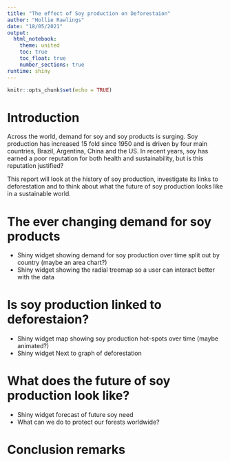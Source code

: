 ```yaml
---
title: "The effect of Soy production on Deforestaion"
author: "Hollie Rawlings"
date: "18/05/2021"
output: 
  html_notebook: 
    theme: united
    toc: true
    toc_float: true
    number_sections: true
runtime: shiny
---
```


```r
knitr::opts_chunk$set(echo = TRUE)
```

# Introduction {-}

Across the world, demand for soy and soy products is surging. 
Soy production has increased 15 fold since 1950 and is driven by four main countries, Brazil, Argentina, China and the US. 
In recent years, soy has earned a poor reputation for both health and sustainability, but is this reputation justified? 

This report will look at the history of soy production, investigate its links to deforestation and to think about what the future of soy production looks like in a  sustainable world. 



# The ever changing demand for soy products {-}

- Shiny widget showing demand for soy production over time split out by country (maybe an area chart?)
- Shiny widget showing the radial treemap so a user can interact better with the data


# Is soy production linked to deforestaion? {-}

- Shiny widget map showing soy production hot-spots over time (maybe animated?)
- Shiny widget Next to graph of deforestation 

# What does the future of soy production look like? {-}
- Shiny widget forecast of future soy need 
- What can we do to protect our forests worldwide? 

# Conclusion remarks {-}
